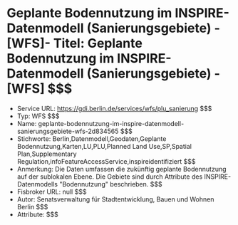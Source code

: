 # Geplante Bodennutzung im INSPIRE-Datenmodell (Sanierungsgebiete) - [WFS]- Titel: Geplante Bodennutzung im INSPIRE-Datenmodell (Sanierungsgebiete) - [WFS] $$$
- Service URL: https://gdi.berlin.de/services/wfs/plu_sanierung $$$
- Typ: WFS $$$
- Name: geplante-bodennutzung-im-inspire-datenmodell-sanierungsgebiete-wfs-2d834565 $$$
- Stichworte: Berlin,Datenmodell,Geodaten,Geplante Bodennutzung,Karten,LU,PLU,Planned Land Use,SP,Spatial Plan,Supplementary Regulation,infoFeatureAccessService,inspireidentifiziert $$$
- Anmerkung: Die Daten umfassen die zukünftig geplante Bodennutzung auf der sublokalen Ebene. Die Gebiete sind durch Attribute des INSPIRE-Datenmodells "Bodennutzung" beschrieben. $$$
- Fisbroker URL: null $$$
- Autor: Senatsverwaltung für Stadtentwicklung, Bauen und Wohnen Berlin $$$
- Attribute:  $$$
